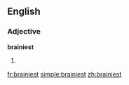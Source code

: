 ==English==
===Adjective===
'''brainiest'''
# {{superlative of|[[brainy]]}}

[[fr:brainiest]]
[[simple:brainiest]]
[[zh:brainiest]]